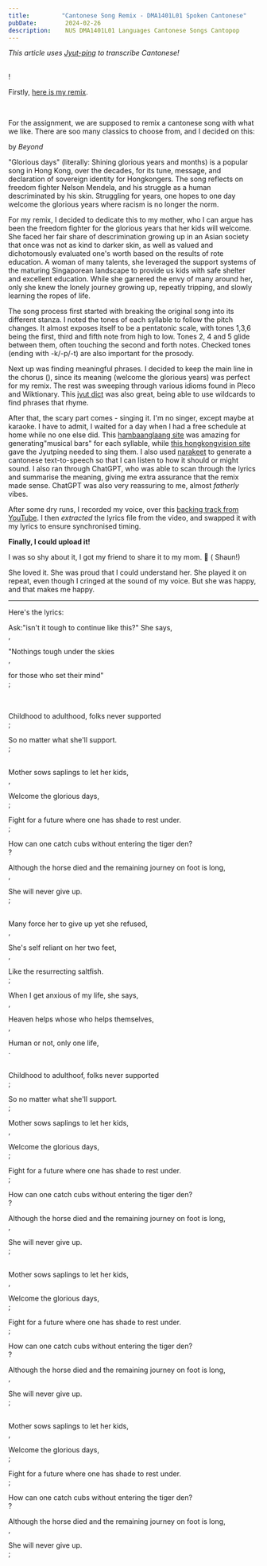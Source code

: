 ```yaml
---
title:         "Cantonese Song Remix - DMA1401L01 Spoken Cantonese"
pubDate:        2024-02-26
description:    NUS DMA1401L01 Languages Cantonese Songs Cantopop
---
```



*This article uses [Jyut-ping](https://en.wikipedia.org/wiki/Jyutping) to transcribe Cantonese!*

<br /><Furigana hanzi="你好" jyutping="nei5 hou2" />!

Firstly, [here is my remix](https://youtu.be/m2CqFGLIeMs?si=4avCqoyLSvyLV4mA).

<br /><YouTube id="https://youtu.be/m2CqFGLIeMs?si=4avCqoyLSvyLV4mA" />

For the assignment, we are supposed to remix a cantonese song with what we like. There are soo many classics to choose from, and I decided on this:

**<Furigana hanzi="光輝歲月" jyutping="gwong1 fai1 seoi3 jyut6" />** by _Beyond_

"Glorious days" (literally: Shining glorious years and months) is a popular song in Hong Kong, over the decades, for its tune, message, and declaration of sovereign identity for Hongkongers. The song reflects on freedom fighter Nelson Mendela, and his struggle as a human descriminated by his skin. Struggling for years, one hopes to one day welcome the glorious years where racism is no longer the norm. 

For my remix, I decided to dedicate this to my mother, who I can argue has been the freedom fighter for the glorious years that her kids will welcome. She faced her fair share of descrimination growing up in an Asian society that once was not as kind to darker skin, as well as valued and dichotomously evaluated one's worth based on the results of rote education. A woman of many talents, she leveraged the support systems of the maturing Singaporean landscape to provide us kids with safe shelter and excellent education. While she garnered the envy of many around her, only she knew the lonely journey growing up, repeatly tripping, and slowly learning the ropes of life. 

The song process first started with breaking the original song into its different stanza. I noted the tones of each syllable to follow the pitch changes. It almost exposes itself to be a pentatonic scale, with tones 1,3,6 being the first, third and fifth note from high to low. Tones 2, 4 and 5 glide between them, often touching the second and forth notes. Checked tones (ending with -k/-p/-t) are also important for the prosody. 

Next up was finding meaningful phrases. I decided to keep the main line in the chorus (<Furigana hanzi="迎接光輝歲月" jyutping="jing4 zip3 gwong1 fai1 seoi3 jyut6" />), since its meaning (welcome the glorious years) was perfect for my remix. The rest was sweeping through various idioms found in Pleco and Wiktionary. This [jyut dict](https://github.com/aaronhktan/jyut-dict/) was also great, being able to use wildcards to find phrases that rhyme. 

After that, the scary part comes - singing it. I'm no singer, except maybe at karaoke. I have to admit, I waited for a day when I had a free schedule at home while no one else did. This [hambaanglaang site](http://test.hambaanglaang.hk/) was amazing for generating"musical bars" for each syllable, while [this hongkongvision site](https://hongkongvision.com/tool/cc_py_conv_en) gave the Jyutping needed to sing them. I also used [narakeet](https://www.narakeet.com/app/text-to-audio) to generate a cantonese text-to-speech so that I can listen to how it should or might sound. I also ran through ChatGPT, who was able to scan through the lyrics and summarise the meaning, giving me extra assurance that the remix made sense. ChatGPT was also very reassuring to me, almost _fatherly_ vibes. 

After some dry runs, I recorded my voice, over this [backing track from YouTube](https://www.youtube.com/watch?v=yg4rXIKkAt8). I then _extracted_ the lyrics file from the video, and swapped it with my lyrics to ensure synchronised timing. 

**Finally, I could upload it!**

I was so shy about it, I got my friend to share it to my mom. 🤭 (<Furigana hanzi="唔該晒" jyutping="m4 goi1 saai3" /> Shaun!) 

She loved it. She was proud that I could understand her. She played it on repeat, even though I cringed at the sound of my voice. But she was happy, and that makes me happy. 

---

Here's the lyrics:

Ask:"isn't it tough to continue like this?" She says, 
<br /><Furigana hanzi="問繼續噉唔難咩佢講" jyutping="man6 gai3 zuk6 gam2 m4 naan4 me1 keoi5 gong2" />, 

"Nothings tough under the skies
<br /><Furigana hanzi="天下無難事" jyutping="tin1 haa6 mou4 naan4 si6" />, 

for those who set their mind" 
<br /><Furigana hanzi="只怕有心人" jyutping="zi2 paa3 jau5 sam1 jan4" />;

<br />
<br />
Childhood to adulthood, folks never supported
<br /><Furigana hanzi="從小到大人哋未支持" jyutping="cung4 siu2 dou3 daai6 jan4 dei6 mei6 zi1 ci4" />;

So no matter what she'll support. 
<br /><Furigana hanzi="所以無論點佢會支援" jyutping="so2 ji5 mou4 leon6 dim2 keoi5 wui5 zi1 wun4" />;
<br />
<br />

Mother sows saplings to let her kids, 
<br /><Furigana hanzi="媽媽栽樹讓仔女可以" jyutping="maa4 maa1 zoi1 syu6 joeng6 zai2 neoi2 ho2 ji5" />,

Welcome the glorious days, 
<br /><Furigana hanzi="迎接光辉岁月" jyutping="jing4 zip3 gwong1 fai1 seoi3 jyut6" />;

Fight for a future where one has shade to rest under. 
<br /><Furigana hanzi="爭第日後人乘涼" jyutping="zaang1 dai6 jat6 hau6 jan4 sing4 loeng4" />;

How can one catch cubs without entering the tiger den? 
<br /><Furigana hanzi="不入虎穴焉得虎子吖" jyutping="bat1 jap6 fu2 jyut6 jin4 dak1 fu2 zi2 aa1" />?

Although the horse died and the remaining journey on foot is long, 
<br /><Furigana hanzi="雖然馬死落地行" jyutping="seoi1 jin4 maa5 sei2 lok6 dei6 haang4" />,

She will never give up. 
<br /><Furigana hanzi="但佢再接再厲" jyutping="daan6 keoi5 zoi3 zip3 zoi3 lai6" />;
 <br />
<br />

Many force her to give up yet she refused, 
<br /><Furigana hanzi="人哋逼佢放棄佢拒絕" jyutping="jan4 dei6 bik1 keoi5 fong3 hei3 keoi5 keoi5 zyut6" />,

She's self reliant on her two feet,
<br /><Furigana hanzi="佢自立自強" jyutping="keoi5 zi6 laap6 zi6 koeng4" />,

Like the resurrecting saltfish. 
<br /><Furigana hanzi="類似鹹魚翻生" jyutping="leoi6 ci5 haam4 jyu2 faan1 saang1" />;

When I get anxious of my life, she says, 
<br /><Furigana hanzi="當我對命仔緊張佢說" jyutping="dong1 ngo5 deoi3 meng6 zai2 gan2 zoeng1 keoi5 syut3" />,

Heaven helps whose who helps themselves, 
<br /><Furigana hanzi="天助自助者" jyutping="tin1 zo6 zi6 zo6 ze2" />,
 
Human or not, only one life, 
<br /><Furigana hanzi="人一世物一世" jyutping="jan4 jat1 sai3 mat6 jat1 sai3" />.
<br />
<br />

Childhood to adulthoof, folks never supported
<br /><Furigana hanzi="從小到大人哋未支持" jyutping="cung4 siu2 dou3 daai6 jan4 dei6 mei6 zi1 ci4" />;

So no matter what she'll support. 
<br /><Furigana hanzi="所以無論點佢會支援" jyutping="so2 ji5 mou4 leon6 dim2 keoi5 wui5 zi1 wun4" />;

Mother sows saplings to let her kids, 
<br /><Furigana hanzi="媽媽栽樹讓仔女可以" jyutping="maa4 maa1 zoi1 syu6 joeng6 zai2 neoi2 ho2 ji5" />,

Welcome the glorious days, 
<br /><Furigana hanzi="迎接光辉岁月" jyutping="jing4 zip3 gwong1 fai1 seoi3 jyut6" />;

Fight for a future where one has shade to rest under. 
<br /><Furigana hanzi="爭第日後人乘涼" jyutping="zaang1 dai6 jat6 hau6 jan4 sing4 loeng4" />;

How can one catch cubs without entering the tiger den? 
<br /><Furigana hanzi="不入虎穴焉得虎子吖" jyutping="bat1 jap6 fu2 jyut6 jin4 dak1 fu2 zi2 aa1" />?

Although the horse died and the remaining journey on foot is long, 
<br /><Furigana hanzi="雖然馬死落地行" jyutping="seoi1 jin4 maa5 sei2 lok6 dei6 haang4" />,

She will never give up. 
<br /><Furigana hanzi="但佢再接再厲" jyutping="daan6 keoi5 zoi3 zip3 zoi3 lai6" />;
<br />
<br />

Mother sows saplings to let her kids, 
<br /><Furigana hanzi="媽媽栽樹讓仔女可以" jyutping="maa4 maa1 zoi1 syu6 joeng6 zai2 neoi2 ho2 ji5" />,

Welcome the glorious days, 
<br /><Furigana hanzi="迎接光辉岁月" jyutping="jing4 zip3 gwong1 fai1 seoi3 jyut6" />;

Fight for a future where one has shade to rest under. 
<br /><Furigana hanzi="爭第日後人乘涼" jyutping="zaang1 dai6 jat6 hau6 jan4 sing4 loeng4" />;

How can one catch cubs without entering the tiger den? 
<br /><Furigana hanzi="不入虎穴焉得虎子吖" jyutping="bat1 jap6 fu2 jyut6 jin4 dak1 fu2 zi2 aa1" />?

Although the horse died and the remaining journey on foot is long, 
<br /><Furigana hanzi="雖然馬死落地行" jyutping="seoi1 jin4 maa5 sei2 lok6 dei6 haang4" />,

She will never give up. 
<br /><Furigana hanzi="但佢再接再厲" jyutping="daan6 keoi5 zoi3 zip3 zoi3 lai6" />;
<br />
<br />

Mother sows saplings to let her kids, 
<br /><Furigana hanzi="媽媽栽樹讓仔女可以" jyutping="maa4 maa1 zoi1 syu6 joeng6 zai2 neoi2 ho2 ji5" />,

Welcome the glorious days, 
<br /><Furigana hanzi="迎接光辉岁月" jyutping="jing4 zip3 gwong1 fai1 seoi3 jyut6" />;

Fight for a future where one has shade to rest under. 
<br /><Furigana hanzi="爭第日後人乘涼" jyutping="zaang1 dai6 jat6 hau6 jan4 sing4 loeng4" />;

How can one catch cubs without entering the tiger den? 
<br /><Furigana hanzi="不入虎穴焉得虎子吖" jyutping="bat1 jap6 fu2 jyut6 jin4 dak1 fu2 zi2 aa1" />?

Although the horse died and the remaining journey on foot is long, 
<br /><Furigana hanzi="雖然馬死落地行" jyutping="seoi1 jin4 maa5 sei2 lok6 dei6 haang4" />,

She will never give up. 
<br /><Furigana hanzi="但佢再接再厲" jyutping="daan6 keoi5 zoi3 zip3 zoi3 lai6" />;
